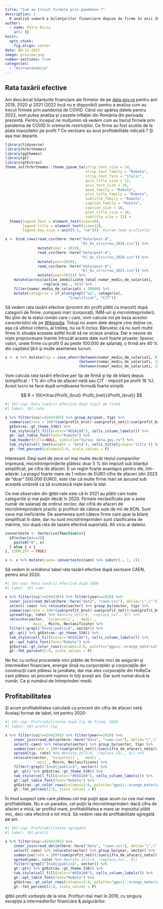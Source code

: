 ```yaml
---
title: "Cum au trecut firmele prin pandemie ?"
description: |
  O analiză sumară a bilanţurilor financiare depuse de firme în anii 2019-2021
author:
  - name: Petre Buciu
    url: {}
knitr: 
  opts_chunk:
    fig.align: center
date: 06-11-2023
image: preview.png
number-sections: true
categories:
  - "microeconomice"
---
```


## Rata taxării efective

Am descărcat bilanţurile financiare ale firmelor de pe [data.gov.ro](https://data.gov.ro/dataset?q=situatii+financiare) pentru anii 2019, 2020 şi 2021 (2022 încă nu e disponibil) pentru a analiza cum au trecut firmele prin pandemia de COVID. Când vor apărea datele pentru 2022, vom putea analiza şi cauzele inflaţiei din România din perioada prezentă. Pentru început ne mulţumim să vedem cum au trecut firmele prin pandemia de COVID în vremurile restricţiilor. Ce firme au fost scutite de la plata impozitelor pe profit ? Ce sectoare au avut profitabilitate ridicată ? Şi aşa mai departe.

```r

library(tidyverse)
library(hrbrthemes)
library(ggthemes)
library(gt)
library(gtExtras)
theme_set(hrbrthemes::theme_ipsum_tw(strip_text_size = 14, 
                                     strip_text_family = "Roboto",
                                     strip_text_face = "italic",
                                     axis_title_size = 12,
                                     axis_text_size = 10,
                                     base_family = "Roboto",
                                     plot_title_family = "Roboto",
                                     subtitle_family = "Roboto",
                                     caption_family = "Roboto", 
                                     caption_size = 10,
                                     plot_title_size = 16,
                                     subtitle_size = 12) +
  theme(legend.text = element_text(size=10), 
        legend.title = element_text(size=12),
        legend.key.size = unit(0.5, "cm")))  #setam tema graficelor 

x <- bind_rows(read_csv(here::here("data/post-8", 
                                   "bl_bs_sl+ir+uu_2019.csv")) %>% 
               mutate(year = 2019),
               read_csv(here::here("data/post-8", 
                                   "bl_bs_sl+ir+uu_2020.csv")) %>%
               mutate(year=2020),
               read_csv(here::here("data/post-8", 
                                   "bl_bs_sl+ir+uu_2021.csv")) %>%
               mutate(year=2021)) %>%
    mutate(across(active_imobilizate_total:numar_mediu_de_salariati,
                 ~replace_na(., 0))) %>%
    filter(numar_mediu_de_salariati < 30000) %>%
    mutate(categorie = if_else(grepl("uu", categorie), 
                             "Simplificat", "CIT"))
```

Să vedem rata taxării efective (procent din profit plătit ca impozit) după categorii de firme: companii mari (corporaţii, IMM-uri şi microîntreprinderi). Nu ştim de la statul român care-i care, vom calcula noi pe baza acestor caracteristici de pe [Wikipedia](https://ro.wikipedia.org/wiki/%C3%8Entreprinderi_mici_%C8%99i_mijlocii). Totuşi nu avem date despre cine deţine ce, aşa că ultimul criteriu, al treilea, nu va fi inclus. Bănuiesc că nu sunt multe firme în situaţia aceasta astfel încât să ne vicieze analiza. Dar e nevoie de nişte preprocesare înainte întrucât aceste date sunt foarte proaste: lipsesc valori, unele firme cu profit 0 au peste 100.000 de salariaţi, o firmă are 40 % din capitalul ţării şi multe asemenea lucruri.

```r
x <- x %>% mutate(tip = case_when((between(numar_mediu_de_salariati, 0, 9) & between(cifra_de_afaceri_neta, -30000000, 10000000)) ~ "Microîntreprinderi",
                                  (between(numar_mediu_de_salariati, 10, 49) & between(cifra_de_afaceri_neta, 10000001, 50000000)) ~ "Întreprinderi mici",  (between(numar_mediu_de_salariati, 50, 249) & between(cifra_de_afaceri_neta, 50000001, 250000000)) ~ "Întreprinderi medii", 
                                  (between(numar_mediu_de_salariati, 250, 100000) & between(cifra_de_afaceri_neta, 250000001, 100000000000)) ~ "Corporaţii")) %>% mutate(tip = replace_na(tip, "Neclasificate"))

```

Vom calcula rata taxării efective per tip de firmă şi tip de bilanţ depus (simplificat - 1 % din cifra de afaceri netă sau CIT - impozit pe profit 16 %). Acest lucru se face după următoarea formulă foarte simplă:

$$
R = 100*\frac{Profit_{brut}-Profit_{net}}{Profit_{brut}}
$$

```r
#| tbl-cap: Rata taxării efective după tipul de firmă
#| label: tbl-rate

x %>% filter(cui!=42443305) %>% group_by(year, tip) %>% 
  summarise(rate = 100*(sum(profit_brut)-sum(profit_net))/sum(profit_brut)) %>% ungroup() %>% spread(year, rate) %>% gt::gt() %>% 
  gtExtras::gt_theme_538() %>% 
  tab_style(cell_fill(color="#EEA100"), cells_column_labels()) %>% 
  gt::opt_table_font(font="Roboto") %>% 
  tab_header(title=NULL, subtitle="Sursa: data.gov.ro") %>% 
  tab_style(cell_text(weight = 'bold'), cells_title(groups='title')) %>% 
  gt::fmt_percent(columns=2:4, scale_values = F)
```

Interesant. Deşi sunt de zece ori mai multe decât restul companiilor împreună, microîntreprinderile plătesc doar 5 % din impozit sub bilanţul simplificat, pe cifra de afaceri. E un regim foarte avantajos pentru ele, într-adevăr. La pragul foarte mare de 1 milion de EURO cifra de afaceri (din 2023 de "doar" 500.000 EURO), este clar că multe firme mari se ascund sub această umbrelă ca să scutească nişte bani la stat.

Ce mai observăm din @tbl-rate este că în 2021 au plătit cam toate categoriile şi mai puţin decât în 2020. Firmele neclasificate par a avea număr de salariaţi de ordinul zecilor, dar cifră de afaceri de microîntreprindere practic şi profituri de câteva sute de mii de RON. Sunt ceva mai ineficiente. De asemenea sunt câteva firme care apar la bilanţ simplificat în date, dar nu sunt microîntreprinderi sunt clasificarea de mărime, nici după rata de taxare efectivă suportată. Alt viciu al datelor.

```r
converteste <- Vectorize(function(x){
  if(nchar(x)==3){
    paste0("0", x)
  } else { x }
}, SIMPLIFY = TRUE)

x <- x %>% mutate(caen= converteste(caen) %>% substr(., 1, 2))
```

Să vedem în următorul tabel rata taxării efective după sectoare CAEN, pentru anul 2020.

```r
#| tbl-cap: Rata taxării efectivă după CAEN
#| label: tbl-caen

x %>% filter(cui!=42443305) %>% filter(year==2020) %>%
  inner_join(read_delim(here::here("data", "caen.csv"), delim='\",\"')) %>% 
  select(-caen) %>% relocate(sector) %>% group_by(sector, tip) %>% 
  summarise(rate = 100*(sum(profit_brut)-sum(profit_net))/sum(profit_brut)) %>% ungroup() %>% mutate(tip = gsub("[Îî]ntreprinderi", "", tip)) %>% 
  spread(tip, rate) %>% #mutate_at(2:6, ~replace_na(., 0)) %>% 
  relocate(sector, `Corporaţii`, ` medii`, 
           ` mici`, Micro, Neclasificate) %>%
  filter(!grepl("Învăţ|publică", sector)) %>%
  gt::gt() %>% gtExtras::gt_theme_538() %>% 
  tab_style(cell_fill(color="#EEA100"), cells_column_labels()) %>% 
  gt::opt_table_font(font="Roboto") %>% 
  gtExtras::gt_color_rows(columns=2:6, palette="ggsci::orange_material") %>% 
  gt::fmt_percent(2:6, scale_values = F)


```

Ne fac cu ochiul procentele mici plătite de firmele mici de asigurări şi intermedieri financiare, energie (însă nu corporaţiile) şi corporaţiile din construcţii care plătesc la jumătate, dar mai ales corporaţiile din HoReCa care plătesc un procent ruşinos în toţi aceşti ani. Dar sunt numai două la număr. Ca şi numărul de întreprinderi medii.

## Profitabilitatea

Şi acum profitabilitatea calculată ca procent din cifra de afaceri netă. Acelaşi format de tabel, tot pentru 2020:

```r
#| tbl-cap: Profitabilitatea după tip de firmă, 2020
#| label: tbl-profit-tip

x %>% filter(cui!=42443305) %>% filter(year==2020) %>%
    inner_join(read_delim(here::here("data", "caen.csv"), delim='\",\"')) %>%
    select(-caen) %>% relocate(sector) %>% group_by(sector, tip) %>% 
    summarise(rate = 100*(sum(profit_net))/sum(cifra_de_afaceri_neta)) %>% ungroup() %>% mutate(tip = gsub("[Îî]ntreprinderi", "", tip)) %>% 
    spread(tip, rate) %>% #mutate_at(2:6, ~replace_na(., 0)) %>% 
    relocate(sector, `Corporaţii`, ` medii`, 
             ` mici`, Micro, Neclasificate) %>%
    filter(!grepl("Învăţ|publică", sector)) %>%
    gt::gt() %>% gtExtras::gt_theme_538() %>% 
    tab_style(cell_fill(color="#EEA100"), cells_column_labels()) %>% 
    gt::opt_table_font(font="Roboto") %>% 
    gtExtras::gt_color_rows(columns=2:6, palette="ggsci::orange_material") %>% 
    gt::fmt_percent(2:6, scale_values = F)
```

În mod suspect cele care plăteau cel mai puţin apar acum cu cea mai mare profitabilitate. Nu e un paradox, cel puţin la microîntreprinderi: dacă cifra de afaceri e mică, iar profitul mare, profitabilitatea e mare iar impozitul plătit mic, deci rata efectivă e tot mică. Să vedem rata de profitabilitate agregată pe ani.

```r
#| tbl-cap: Profitabilitatea agregată
#| label: tbl-profit

x %>% filter(cui!=42443305) %>%
    inner_join(read_delim(here::here("data", "caen.csv"), delim='\",\"')) %>%
    select(-caen) %>% relocate(sector) %>% group_by(year, sector) %>% 
    summarise(rate = 100*(sum(profit_net))/sum(cifra_de_afaceri_neta)) %>%       ungroup() %>% 
    spread(year, rate) %>% #mutate_at(2:6, ~replace_na(., 0)) 
    filter(!grepl("Învăţ|publică", sector)) %>%
    gt::gt() %>% gtExtras::gt_theme_538() %>% 
    tab_style(cell_fill(color="#EEA100"), cells_column_labels()) %>% 
    gt::opt_table_font(font="Roboto") %>% 
    gtExtras::gt_color_rows(columns=2:4, palette="ggsci::orange_material") %>% 
    gt::fmt_percent(2:4, scale_values = F)

```

@tbl-profit vorbeşte de la sine. Profituri mai mari în 2019, cu singura excepţie a intermedierilor financiare & asigurărilor.
